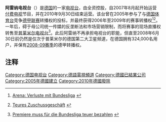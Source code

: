 {{Infobox TV channel
| name              = 阿雷纳电视台<br />Arena
| logofile          = Arena.png
| logosize          = 200px
| logoalt           = 
| logo2             = 
| launch            = 2005年
| closed date       = 2010年
| picture format    = [[576i|576i]] [[16:9|16:9]] [[SDTV|SDTV]]<br />[[1080i|1080i]] [[HDTV|HDTV]]
| network           = 
| owner             = {{link-de|统一传媒|Unitymedia}}
| slogan            = 
| country           = [[德国|德国]]
| headquarters      = {{DEU}}[[科隆|科隆]]
| former names      = 
| replaced names    = 
| replaced by names = 
| sister names      = 
| timeshift names   = 
| web               = {{url|www.arena.tv/}}
}}

'''阿雷纳电视台'''（{{lang-de|Arena}}）是[[德国|德国]]的一家[[电视台|电视台]]，由{{link-de|统一传媒|Unitymedia}}全资控股，自2007年8月起开始运营[[付费电视|付费电视]]节目，并在2010年9月30日结束运营。该台曾在2005年参与了与[[德国体育台|德国体育台]]竞争[[德甲联赛|德甲联赛]]转播权的投标，并最终获得2006年至2009年的赛事转播权<ref>{{de}}[http://www.manager-magazin.de/it/artikel/0,2828,478206,00.html Arena: Verluste mit Bundesliga] {{Wayback|url=http://www.manager-magazin.de/it/artikel/0,2828,478206,00.html |date=20090510010500 }}</ref><ref>{{de}}[http://www.manager-magazin.de/it/artikel/0,2828,484982,00.html Teures Zuschussgeschäft] {{Wayback|url=http://www.manager-magazin.de/it/artikel/0,2828,484982,00.html |date=20070930171008 }}</ref>。一年后，碍于母公司统一传媒的反垄断法和市场营销限制，而将赛事的现场直播权转售至[[普莱米尔电视台|普莱米尔电视台]]<ref>{{de}}[http://de.today.reuters.com/news/newsArticle.aspx?type=topNews&storyID=2007-07-19T152616Z_01_HUM955552_RTRDEOC_0_DEUTSCHLAND-FIRMEN-PREMIERE-2ZF.xml&archived=False Premiere muss für die Bundesliga teuer bezahlen] {{webarchive|url=https://web.archive.org/web/20071014052834/http://de.today.reuters.com/news/newsArticle.aspx?type=topNews&storyID=2007-07-19T152616Z_01_HUM955552_RTRDEOC_0_DEUTSCHLAND-FIRMEN-PREMIERE-2ZF.xml&archived=False |date=2007-10-14 }}</ref>。此后阿雷纳不再承担电视台的职能，但直至2008年6月30日前仍然是仅次于普莱米尔的德国第二大卫星频道，在德国拥有324,000名用户，并保有[[2008年至2009年德國足球甲級聯賽|2008-09赛季]]的德甲转播权。

==注释==
{{reflist}}

{{DEFAULTSORT:Arena Sport Rechte und Marketing}}
[[Category:德国电视台|Category:德国电视台]]
[[Category:德語電視頻道|Category:德語電視頻道]]
[[Category:德國已結業公司|Category:德國已結業公司]]
[[Category:2005年德國建立|Category:2005年德國建立]]
[[Category:2010年德國廢除|Category:2010年德國廢除]]